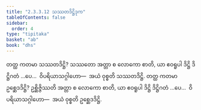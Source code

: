 ```yaml
---
title: "2.3.3.12 သဿတဒိဋ္ဌိဒုက"
tableOfContents: false
sidebar:
  order: 4
type: "tipitaka"
basket: "ab"
book: "dhs"
---
```



<DynamicBreadcrumb />

<Division number="1322" book="dhs">

<Paragraph number="2027" book="dhs">
တတ္ထ ကတမာ သဿတဒိဋ္ဌိ? သဿတော အတ္တာ စ လောကော စာတိ, ယာ ဧဝရူပါ ဒိဋ္ဌိ ဒိဋ္ဌိဂတံ …ပေ…  ဝိပရိယာသဂ္ဂါဟော—  အယံ ဝုစ္စတိ သဿတဒိဋ္ဌိ.
</Paragraph>

</Division>
<Division number="1323" book="dhs">

<Paragraph number="2028" book="dhs">
တတ္ထ ကတမာ ဥစ္ဆေဒဒိဋ္ဌိ? ဥစ္ဆိဇ္ဇိဿတိ အတ္တာ စ လောကော စာတိ, ယာ ဧဝရူပါ ဒိဋ္ဌိ ဒိဋ္ဌိဂတံ …ပေ…  ဝိပရိယာသဂ္ဂါဟော—  အယံ ဝုစ္စတိ ဥစ္ဆေဒဒိဋ္ဌိ.
</Paragraph>
</Division>